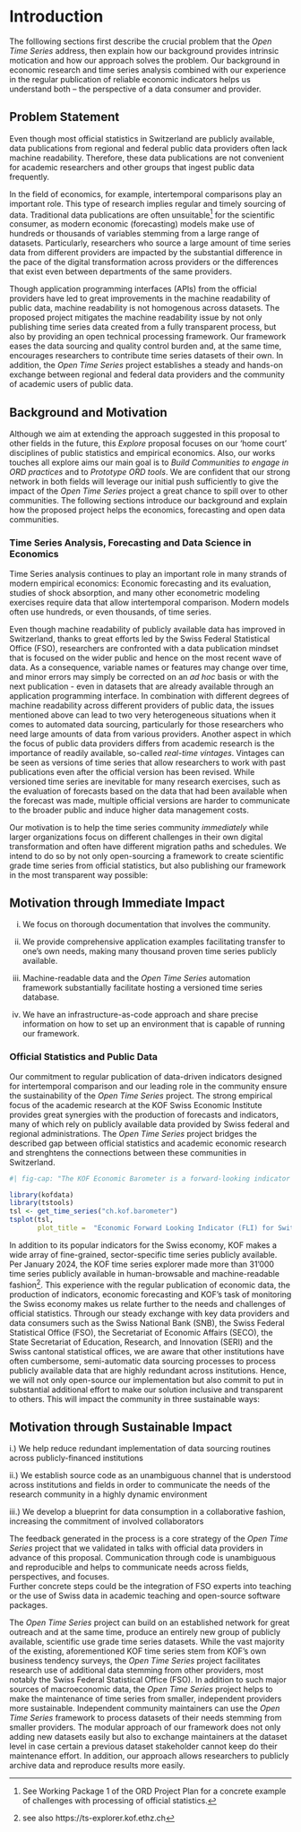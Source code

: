 # Introduction

The folllowing sections first describe the crucial problem that the *Open Time Series* address, then explain how our background provides intrinsic motication and how our approach solves the problem. 
Our background in economic research and time series analysis combined with our experience in the regular publication of reliable economic indicators helps us understand both -- the perspective of a data consumer and provider. 


## Problem Statement

Even though most official statistics in Switzerland are publicly available, data publications from regional and federal public data providers often lack machine readability. Therefore, these data publications are not convenient for academic researchers and other groups that ingest public data frequently.

In the field of economics, for example, intertemporal comparisons play an important role. This type of research implies regular and timely sourcing of data.
Traditional data publications are often unsuitable^[See Working Package 1 of the ORD Project Plan for a concrete example of challenges with processing of official statistics.] for the scientific consumer, as modern economic (forecasting) models make use of hundreds or thousands of variables stemming from a large range of datasets.
Particularly, researchers who source a large amount of time series data from different providers are impacted by the substantial difference in the pace of the digital transformation across providers or the differences that exist even between departments of the same providers. 
 
Though application programming interfaces (APIs) from the official providers have led to great improvements in the machine readability of public data, machine readability is not homogenous across datasets.
The proposed project mitigates the machine readability issue by not only publishing time series data created from a fully transparent process, but also by providing an open technical processing framework. Our framework eases the data sourcing and quality control burden and, at the same time, encourages researchers to contribute time series datasets of their own. In addition, the *Open Time Series* project establishes a steady and hands-on exchange between regional and federal data providers and the community of academic users of public data.



## Background and Motivation

Although we aim at extending the approach suggested in this proposal to other fields in the future, this *Explore* proposal focuses on our 'home court' disciplines of public statistics and empirical economics. Also, our works touches all explore aims our main goal is to *Build Communities to engage in ORD practices* and to *Prototype ORD tools*.
We are confident that our strong network in both fields will leverage our initial push sufficiently to give the impact of the *Open Time Series* project a great chance to spill over to other communities. 
The following sections introduce our background and explain how the proposed project helps the economics, forecasting and open data communities. 


### Time Series Analysis, Forecasting and Data Science in Economics {.unnumbered}

Time Series analysis continues to play an important role in many strands of modern empirical economics: 
Economic forecasting and its evaluation, studies of shock absorption, and many other econometric modeling exercises require data that allow intertemporal comparison. 
Modern models often use hundreds, or even thousands, of time series. 

Even though machine readability of publicly available data has improved in Switzerland, thanks to great efforts led by the Swiss Federal Statistical Office (FSO), researchers are confronted with a data publication mindset that is focused on the wider public and hence on the most recent wave of data. 
As a consequence, variable names or features may change over time, and minor errors may simply be corrected on an *ad hoc* basis or with the next publication - even in datasets that are already available through an application programming interface. 
In combination with different degrees of machine readability across different providers of public data, the issues mentioned above can lead to two very heterogeneous situations when it comes to automated data sourcing, particularly for those researchers who need large amounts of data from various providers. 
Another aspect in which the focus of public data providers differs from academic research is the importance of readily available, so-called *real-time vintages*. 
Vintages can be seen as versions of time series that allow researchers to work with past publications even after the official version has been revised. 
While versioned time series are inevitable for many research exercises, such as the evaluation of forecasts based on the data that had been available when the forecast was made, multiple official versions are harder to communicate to the broader public and induce higher data management costs. 

Our motivation is to help the time series community *immediately* while larger organizations focus on different challenges in their own digital transformation and often have different migration paths and schedules.
We intend to do so by not only open-sourcing a framework to create scientific grade time series from official statistics, but also publishing our framework in the most transparent way possible:

::: callout-note

## Motivation through Immediate Impact

i) We focus on thorough documentation that involves the community.

ii) We provide comprehensive application examples facilitating transfer to one's own needs, making many thousand proven time series publicly available.

iii) Machine-readable data and the *Open Time Series* automation framework substantially facilitate hosting a versioned time series database.

iv) We have an infrastructure-as-code approach and share precise information on how to set up an environment that is capable of running our framework. 


:::

### Official Statistics and Public Data {.unnumbered}

Our commitment to regular publication of data-driven indicators designed for intertemporal comparison and our leading role in the community ensure the sustainability of the *Open Time Series* project.
The strong empirical focus of the academic research at the KOF Swiss Economic Institute provides great synergies with the production of forecasts and indicators, many of which rely on publicly available data provided by Swiss federal and regional administrations.
The *Open Time Series* project bridges the described gap between official statistics and academic economic research and strenghtens the connections between these communities in Switzerland. 

```r
#| fig-cap: "The KOF Economic Barometer is a forward-looking indicator (FLI) for the Swiss economy. It is well accepted in Switzerland and used as the official FLI for Switzerland by the International Monetary Fund (IMF). source: KOF Swiss Economic Institute, ETH Zurich."

library(kofdata)
library(tstools)
tsl <- get_time_series("ch.kof.barometer")
tsplot(tsl,
       plot_title =  "Economic Forward Looking Indicator (FLI) for Switzerland")


```

In addition to its popular indicators for the Swiss economy, KOF makes a wide array of fine-grained, sector-specific time series publicly available. 
Per January 2024, the KOF time series explorer made more than 31'000 time series publicly available in human-browsable and machine-readable fashion^[see also https://ts-explorer.kof.ethz.ch].
This experience with the regular publication of economic data, the production of indicators, economic forecasting and KOF's task of monitoring the Swiss economy makes us relate further to the needs and challenges of official statistics.
Through our steady exchange with key data providers and data consumers such as the Swiss National Bank (SNB), the Swiss Federal Statistical Office (FSO), the Secretariat of Economic Affairs (SECO), the State Secretariat of Education, Research, and Innovation (SERI) and the Swiss cantonal statistical offices, we are aware that other institutions have often cumbersome, semi-automatic data sourcing processes to process publicly available data that are highly redundant across institutions.
Hence, we will not only open-source our implementation but also commit to put in substantial additional effort to make our solution inclusive and transparent to others. This will impact the community in three sustainable ways: 

::: callout-note

## Motivation through Sustainable Impact 

i.) We help reduce redundant implementation of data sourcing routines across publicly-financed institutions

ii.) We establish source code as an unambiguous channel that is understood across institutions and fields in order to communicate the needs of the research community in a highly dynamic environment

iii.) We develop a blueprint for data consumption in a collaborative fashion, increasing the commitment of involved collaborators

:::

The feedback generated in the process is a core strategy of the *Open Time Series* project that we validated in talks with official data providers in advance of this proposal.
Communication through code is unambiguous and reproducible and helps to communicate needs across fields, perspectives, and focuses.  
Further concrete steps could be the integration of FSO experts into teaching or the use of Swiss data in academic teaching and open-source software packages.

The *Open Time Series* project can build on an established network for great outreach and at the same time, produce an entirely new group of publicly available, scientific use grade time series datasets. 
While the vast majority of the existing, aforementioned KOF time series stem from KOF's own business tendency surveys, the *Open Time Series* project facilitates research use of additional data stemming from other providers, most notably the Swiss Federal Statistical Office (FSO).
In addition to such major sources of macroeconomic data, the *Open Time Series* project helps to make the maintenance of time series from smaller, independent providers more sustainable.
Independent community maintainers can use the *Open Time Series* framework to process datasets of their needs stemming from smaller providers.
The modular approach of our framework does not only adding new datasets easily but also to exchange maintainers  at the dataset level in case certain a previous dataset stakeholder cannot keep do their maintenance effort.
In addition, our approach allows researchers to publicly archive data and reproduce results more easily.
